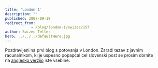 ```yaml
---
title: 'London 1'
description: ""
published: 2007-09-19
redirect_from: 
            - /blog/london-1/swizec/157
author: Swizec Teller
hero: ../../../defaultHero.jpg
---
```

Pozdravljeni na prvi blog s potovanja v London. Zaradi tezav z javnim racunalnikom, ki je uspesno popapcal cel slovenski post se prosim obrnite na [anglesko verzijo](http://swizec.com/index.php/lang=en) iste vsebine.